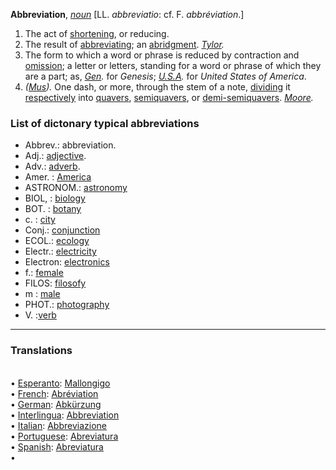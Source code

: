 '''Abbreviation''', ''[[noun (part of speech)|noun]]'' [LL. ''abbreviatio'': cf. F. ''abbr&eacute;viation''.]

<ol>
<li>The act of [[shortening]], or reducing.

<li> The result of [[abbreviating]]; an [[abridgment]]. ''[[Tylor (source)|Tylor]].''

<li> The form to which a word or phrase is reduced by contraction and [[omission]]; a letter or letters, standing for a word or phrase of which they are a part; as, ''[[Gen (source)|Gen]].'' for ''Genesis''; ''[[U.S.A (source)|U.S.A]].'' for ''United States of America''.

<li> ''([[Mus (subject)|Mus]]).'' One dash, or more, through the stem of a note, [[dividing]] it [[respectively]] into [[quavers]], [[semiquavers]], or [[demi-semiquavers]]. ''[[Moore (source)|Moore]].''
</ol>
=== List of dictonary typical abbreviations ===

*Abbrev.: abbreviation.
*Adj.: [[adjective]].
*Adv.: [[adverb]].
*Amer. : [[w:america|America]]
*ASTRONOM.: [[w:astronomy|astronomy]]
*BIOL, : [[w:biology|biology]]
*BOT. : [[w:botany|botany]]
*c. : [[city]]
*Conj.: [[conjunction]]
*ECOL.: [[w:ecology|ecology]]
*Electr.: [[w:electricity|electricity]]
*Electron: [[w:electronics|electronics]]
*f.: [[female]]
*FILOS: [[w:filosofy|filosofy]]
*m : [[male]]
*PHOT.: [[w:photography|photography]]
*V. :[[verb]]



<HR> <P> <H3>Translations</H3>
<BR>• [[Esperanto]]: [[Mallongigo]]
<BR>• [[French]]: [[Abréviation]]
<BR>• [[German]]: [[Abkürzung]]
<BR>• [[Interlingua]]: [[Abbreviation]]
<BR>• [[Italian]]: [[Abbreviazione]]
<BR>• [[Portuguese]]: [[Abreviatura]]
<BR>• [[Spanish]]: [[Abreviatura]]
<BR>•